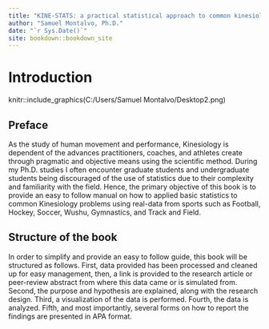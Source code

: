 ```yaml
--- 
title: "KINE-STATS: a practical statistical approach to common kinesiology research using R"
author: "Samuel Montalvo, Ph.D."
date: "`r Sys.Date()`"
site: bookdown::bookdown_site
---
```


# Introduction

knitr::include_graphics(C:/Users/Samuel Montalvo/Desktop\Kine2.png) 

## Preface

As the study of human movement and performance, Kinesiology is dependent of the 
advances practitioners, coaches, and athletes create through pragmatic and 
objective means using the scientific method. During my Ph.D. studies I often
encounter graduate students and undergraduate students being discouraged of 
the use of statistics due to their complexity and familiarity with the field.
Hence, the primary objective of this book is to provide an easy to follow 
manual on how to applied basic statistics to common Kinesiology problems using
real-data from sports such as Football, Hockey, Soccer, Wushu, Gymnastics, and
Track and Field. 

## Structure of the book

In order to simplify and provide an easy to follow guide, this book will be 
structured as follows. First, data provided has been processed and cleaned up
for easy management, then, a link is provided to the research article or 
peer-review abstract from where this data came or is simulated from. Second, 
the purpose and hypothesis are explained, along with the research design. Third,
a visualization of the data is performed. Fourth, the data is analyzed. Fifth, 
and most importantly, several forms on how to report the findings are 
presented in APA format.

